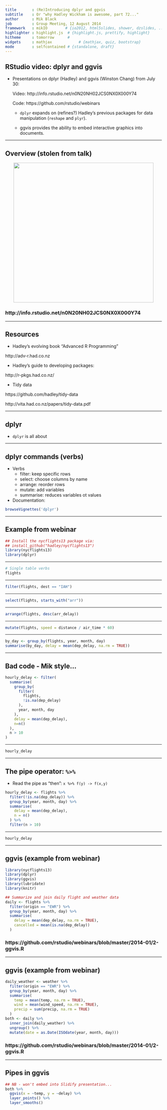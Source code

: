 ```yaml
---
title       : (Re)Introducing dplyr and ggvis
subtitle    : Or "why Hadley Wickham is awesome, part 72..."
author      : Mik Black
job         : Group Meeting, 12 August 2014
framework   : mikIO        # {io2012, html5slides, shower, dzslides, ...}
highlighter : highlight.js  # {highlight.js, prettify, highlight}
hitheme     : tomorrow      # 
widgets     : mathjax            # {mathjax, quiz, bootstrap}
mode        : selfcontained # {standalone, draft}
---
```


## RStudio video: dplyr and ggvis

 - Presentations on dplyr (Hadley) and ggvis (Winston Chang) from July 30:
 
      Video: http://info.rstudio.net/n0N20NH02JCS0NX0X000Y74
      
      Code: https://github.com/rstudio/webinars

   - `dplyr` expands on (refines?) Hadley's previous packages for data manipulation (`reshape` and `plyr`).
 
   - ggvis provides the ability to embed interactive graphics into documents.

---

## Overview (stolen from talk)

<center><img src = 'PNG/had1.png' height=450></img></center>

### http://info.rstudio.net/n0N20NH02JCS0NX0X000Y74

---

## Resources

 - Hadley's evolving book "Advanced R Programming"
 
  http://adv-r.had.co.nz
  
 - Hadley's guide to developing packages:
 
  http://r-pkgs.had.co.nz/
  
 - Tidy data
 
  https://github.com/hadley/tidy-data
  
  http://vita.had.co.nz/papers/tidy-data.pdf

---

## dplyr

 - `dplyr` is all about 

---

## dplyr commands (verbs)

 - Verbs
   - filter: keep specific rows
   - select: choose columns by name
   - arrange: reorder rows
   - mutate: add variables
   - summarise: reduces variables ot values
   
 - Documentation:
 
```r
browseVignettes('dplyr')
```

---

## Example from webinar

```r
## Install the nycflights13 package via:
## install_github("hadley/nycflights13")
library(nycflights13)
library(dplyr)
```

---

```r
# Single table verbs
flights
```

---

```r
filter(flights, dest == "IAH")
```

---

```r
select(flights, starts_with("arr"))
```

---

```r
arrange(flights, desc(arr_delay))
```

---

```r
mutate(flights, speed = distance / air_time * 60)
```

---

```r
by_day <- group_by(flights, year, month, day)
summarise(by_day, delay = mean(dep_delay, na.rm = TRUE))
```

---

## Bad code - Mik style...

```r
hourly_delay <- filter(
  summarise(
    group_by(
      filter(
        flights,
        !is.na(dep_delay)
      ),
      year, month, day
    ),
    delay = mean(dep_delay),
    n=n()
  ),
  n > 10
)
```

---

```r
hourly_delay
```

---

## The pipe operator: `%>%`

 - Read the pipe as "then": `x %>% f(y) -> f(x,y)`
 
```r
hourly_delay <- flights %>%
  filter(!is.na(dep_delay)) %>%
  group_by(year, month, day) %>%
  summarise(
    delay = mean(dep_delay),
    n = n()
  ) %>%
  filter(n > 10)
```

---

```r
hourly_delay
```

---

## ggvis (example from webinar)

```r
library(nycflights13)
library(dplyr)
library(ggvis)
library(lubridate)
library(knitr)

## Summarize and join daily flight and weather data
daily <- flights %>%
  filter(origin == "EWR") %>%
  group_by(year, month, day) %>%
  summarise(
    delay = mean(dep_delay, na.rm = TRUE),
    cancelled = mean(is.na(dep_delay))
  )
```

### https://github.com/rstudio/webinars/blob/master/2014-01/2-ggvis.R

---

## ggvis (example from webinar)

```r
daily_weather <- weather %>%
  filter(origin == "EWR") %>%
  group_by(year, month, day) %>%
  summarise(
    temp = mean(temp, na.rm = TRUE),
    wind = mean(wind_speed, na.rm = TRUE),
    precip = sum(precip, na.rm = TRUE)
  )
both <- daily %>%
  inner_join(daily_weather) %>%
  ungroup() %>%
  mutate(date = as.Date(ISOdate(year, month, day)))
```

### https://github.com/rstudio/webinars/blob/master/2014-01/2-ggvis.R

---

## Pipes in ggvis

```r
## NB - won't embed into Slidify presentation...
both %>%
  ggvis(x = ~temp, y = ~delay) %>%
  layer_points() %>%
  layer_smooths()
```
